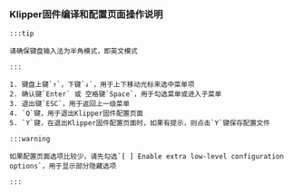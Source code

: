 

### Klipper固件编译和配置页面操作说明

    :::tip

    请确保键盘输入法为半角模式，即英文模式

    :::

    1. 键盘上键`↑`，下键`↓`，用于上下移动光标来选中菜单项
    2. 确认键`Enter` 或 空格键`Space`，用于勾选菜单或进入子菜单
    3. 退出键`ESC`，用于返回上一级菜单
    4. `Q`键，用于退出Klipper固件配置页面
    5. `Y`键，在退出Klipper固件配置页面时，如果有提示，则点击`Y`键保存配置文件

    :::warning

    如果配置页面选项比较少，请先勾选`[ ] Enable extra low-level configuration options`，用于显示部分隐藏选项

    :::
